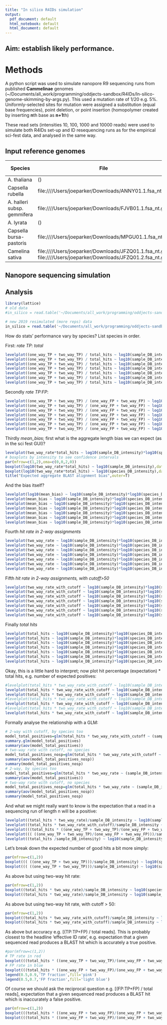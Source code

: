 ```yaml
---
title: "In silico R4IDs simulation"
output:
  pdf_document: default
  html_notebook: default
  html_document: default
---
```


## Aim: establish likely performance.

# Methods

A python script was used to simulate nanopore R9 sequencing runs from published **Cammelinae** genomes (~/Documents/all_work/programming/oddjects-sandbox/R4IDs/In-silico-genome-skimming-by-args.py). This used a mutation rate of 1/20 e.g. 5%. Uniformly-selected sites for mutation were assigned a substitution (equal base frequencies), point deletion, or point insertion (homopolymer created by inserting **n**th base as **n+1**th)

These read sets (intensities 10, 100, 1000 and 10000 reads) were used to simulate both R4IDs set-up and ID resequencing runs as for the empirical sci-fest data, and analysed in the same way.

## Input reference genomes

Species | File | Mbp | # contigs
------- | ---- | --- | ---------
A. thaliana | () | 120 | 7
Capsella rubella | file:////Users/joeparker/Downloads/ANNY01.1.fsa_nt.gz | 129 | 7,067
A. halleri subsp. gemmifera | file:////Users/joeparker/Downloads/FJVB01.1.fsa_nt.gz | 196 | 2,239
A. lyrata | () | 208 | 3645
Capsella bursa-pastoris | file:////Users/joeparker/Downloads/MPGU01.1.fsa_nt.gz | 268 | 8,186 
Camelina sativa | file:////Users/joeparker/Downloads/JFZQ01.1.fsa_nt.gz file:////Users/joeparker/Downloads/JFZQ01.2.fsa_nt.gz | 641 | 37,780

## Nanopore sequencing simulation

## Analysis

```r
library(lattice)
# old data
#in_silico = read.table('~/Documents/all_work/programming/oddjects-sandbox/R4IDs/manuscript-analyses/in-silico.out.parsed.tdf',header=T,sep="\t")

# new 2019 resimulated (more reps) data
in_silico = read.table('~/Documents/all_work/programming/oddjects-sandbox/R4IDs/manuscript-analyses/20190806-replicates-in-silico.tdf',header=T,sep="\t")

```

How do stats' performance vary by species? List species in order. 

First: *rate TP: total*

```r
levelplot((one_way_TP + two_way_TP) / total_hits ~ log10(sample_DB_intensity)*log10(species_DB_intensity),data=in_silico, col.regions = heat.colors(100)[length(heat.colors(100)):1], main="All species")
levelplot((one_way_TP + two_way_TP) / total_hits ~ log10(sample_DB_intensity)*log10(species_DB_intensity),data=in_silico[in_silico$TP_species=='A-thaliana_02',], col.regions = heat.colors(100)[length(heat.colors(100)):1], main="A. thaliana",sub='120Mbp; 7 contigs')
levelplot((one_way_TP + two_way_TP) / total_hits ~ log10(sample_DB_intensity)*log10(species_DB_intensity),data=in_silico[in_silico$TP_species=='C-rubella_03',], col.regions = heat.colors(100)[length(heat.colors(100)):1], main="C. rubella",sub='129Mbp; 7,067 contigs')
levelplot((one_way_TP + two_way_TP) / total_hits ~ log10(sample_DB_intensity)*log10(species_DB_intensity),data=in_silico[in_silico$TP_species=='A-halleri_01',], col.regions = heat.colors(100)[length(heat.colors(100)):1], main="A. halleri",sub='196Mbp; 2,239 contigs')
levelplot((one_way_TP + two_way_TP) / total_hits ~ log10(sample_DB_intensity)*log10(species_DB_intensity),data=in_silico[in_silico$TP_species=='A-lyrata_04',], col.regions = heat.colors(100)[length(heat.colors(100)):1], main="A. lyrata",sub='208Mbp; 3,645 contigs')
levelplot((one_way_TP + two_way_TP) / total_hits ~ log10(sample_DB_intensity)*log10(species_DB_intensity),data=in_silico[in_silico$TP_species=='C-bursa_05',], col.regions = heat.colors(100)[length(heat.colors(100)):1], main="C. bursa",sub='268Mbp; 8,186 contigs')
levelplot((one_way_TP + two_way_TP) / total_hits ~ log10(sample_DB_intensity)*log10(species_DB_intensity),data=in_silico[in_silico$TP_species=='C-sativa_06',], col.regions = heat.colors(100)[length(heat.colors(100)):1], main="C. sativa",sub='641Mbp; 37,780 contigs')
```
Secondly *rate TP:FP*:
```r
levelplot((one_way_TP + two_way_TP) / (one_way_FP + two_way_FP) ~ log10(sample_DB_intensity)*log10(species_DB_intensity),data=in_silico, col.regions = heat.colors(100)[length(heat.colors(100)):1], main="All species")
levelplot((one_way_TP + two_way_TP) / (one_way_FP + two_way_FP) ~ log10(sample_DB_intensity)*log10(species_DB_intensity),data=in_silico[in_silico$TP_species=='A-thaliana_02',], col.regions = heat.colors(100)[length(heat.colors(100)):1], main="A. thaliana",sub='120Mbp; 7 contigs')
levelplot((one_way_TP + two_way_TP) / (one_way_FP + two_way_FP) ~ log10(sample_DB_intensity)*log10(species_DB_intensity),data=in_silico[in_silico$TP_species=='C-rubella_03',], col.regions = heat.colors(100)[length(heat.colors(100)):1], main="C. rubella",sub='129Mbp; 7,067 contigs')
levelplot((one_way_TP + two_way_TP) / (one_way_FP + two_way_FP) ~ log10(sample_DB_intensity)*log10(species_DB_intensity),data=in_silico[in_silico$TP_species=='A-halleri_01',], col.regions = heat.colors(100)[length(heat.colors(100)):1], main="A. halleri",sub='196Mbp; 2,239 contigs')
levelplot((one_way_TP + two_way_TP) / (one_way_FP + two_way_FP) ~ log10(sample_DB_intensity)*log10(species_DB_intensity),data=in_silico[in_silico$TP_species=='A-lyrata_04',], col.regions = heat.colors(100)[length(heat.colors(100)):1], main="A. lyrata",sub='208Mbp; 3,645 contigs')
levelplot((one_way_TP + two_way_TP) / (one_way_FP + two_way_FP) ~ log10(sample_DB_intensity)*log10(species_DB_intensity),data=in_silico[in_silico$TP_species=='C-bursa_05',], col.regions = heat.colors(100)[length(heat.colors(100)):1], main="C. bursa",sub='268Mbp; 8,186 contigs')
levelplot((one_way_TP + two_way_TP) / (one_way_FP + two_way_FP) ~ log10(sample_DB_intensity)*log10(species_DB_intensity),data=in_silico[in_silico$TP_species=='C-sativa_06',], col.regions = heat.colors(100)[length(heat.colors(100)):1], main="C. sativa",sub='641Mbp; 37,780 contigs')
```

Thirdly *mean_bias*; first what is the aggregate length bias we can expect (as in the sci fest GUI)?
```r
levelplot(two_way_rate*total_hits ~ log10(sample_DB_intensity)*log10(species_DB_intensity),data=in_silico, at=seq(0,3000,length.out=31), col.regions = heat.colors(31)[length(heat.colors(31)):1], main="Expected aggregate BLAST alignment bias",xlab='log10 sample reads resequenced', ylab='log10 R4ID database training reads')
# boxplots by intensity to see confidence intervals
par(mfrow=c(1,2),oma=c(0,0,2,0))
boxplot(log10(two_way_rate*total_hits) ~ log10(sample_DB_intensity),data=in_silico,xlab='log10 sample reads resequenced', ylab='Expected aggregate BLAST alignment bias')
boxplot(log10(two_way_rate*total_hits) ~ log10(species_DB_intensity),data=in_silico,xlab='log10 R4ID database training reads', ylab='Expected aggregate BLAST alignment bias')
title("Expected aggregate BLAST alignment bias",outer=T)
```
And the bias itself?
```r
levelplot(log10(mean_bias) ~ log10(sample_DB_intensity)*log10(species_DB_intensity),data=in_silico, col.regions = heat.colors(100)[length(heat.colors(100)):1], main="All species")
levelplot(mean_bias ~ log10(sample_DB_intensity)*log10(species_DB_intensity),data=in_silico[in_silico$TP_species=='A-thaliana_02',], col.regions = heat.colors(100)[length(heat.colors(100)):1], main="A. thaliana",sub='120Mbp; 7 contigs')
levelplot(mean_bias ~ log10(sample_DB_intensity)*log10(species_DB_intensity),data=in_silico[in_silico$TP_species=='C-rubella_03',], col.regions = heat.colors(100)[length(heat.colors(100)):1], main="C. rubella",sub='129Mbp; 7,067 contigs')
levelplot(mean_bias ~ log10(sample_DB_intensity)*log10(species_DB_intensity),data=in_silico[in_silico$TP_species=='A-halleri_01',], col.regions = heat.colors(100)[length(heat.colors(100)):1], main="A. halleri",sub='196Mbp; 2,239 contigs')
levelplot(mean_bias ~ log10(sample_DB_intensity)*log10(species_DB_intensity),data=in_silico[in_silico$TP_species=='A-lyrata_04',], col.regions = heat.colors(100)[length(heat.colors(100)):1], main="A. lyrata",sub='208Mbp; 3,645 contigs')
levelplot(mean_bias ~ log10(sample_DB_intensity)*log10(species_DB_intensity),data=in_silico[in_silico$TP_species=='C-bursa_05',], col.regions = heat.colors(100)[length(heat.colors(100)):1], main="C. bursa",sub='268Mbp; 8,186 contigs')
levelplot(mean_bias ~ log10(sample_DB_intensity)*log10(species_DB_intensity),data=in_silico[in_silico$TP_species=='C-sativa_06',], col.regions = heat.colors(100)[length(heat.colors(100)):1], main="C. sativa",sub='641Mbp; 37,780 contigs')
```

Fourth *hit rate in 2-way assignments*
```r
levelplot(two_way_rate ~ log10(sample_DB_intensity)*log10(species_DB_intensity),data=in_silico, col.regions = heat.colors(100)[length(heat.colors(100)):1], main="All species")
levelplot(two_way_rate ~ log10(sample_DB_intensity)*log10(species_DB_intensity),data=in_silico[in_silico$TP_species=='A-thaliana_02',], col.regions = heat.colors(100)[length(heat.colors(100)):1], main="A. thaliana",sub='120Mbp; 7 contigs')
levelplot(two_way_rate ~ log10(sample_DB_intensity)*log10(species_DB_intensity),data=in_silico[in_silico$TP_species=='C-rubella_03',], col.regions = heat.colors(100)[length(heat.colors(100)):1], main="C. rubella",sub='129Mbp; 7,067 contigs')
levelplot(two_way_rate ~ log10(sample_DB_intensity)*log10(species_DB_intensity),data=in_silico[in_silico$TP_species=='A-halleri_01',], col.regions = heat.colors(100)[length(heat.colors(100)):1], main="A. halleri",sub='196Mbp; 2,239 contigs')
levelplot(two_way_rate ~ log10(sample_DB_intensity)*log10(species_DB_intensity),data=in_silico[in_silico$TP_species=='A-lyrata_04',], col.regions = heat.colors(100)[length(heat.colors(100)):1], main="A. lyrata",sub='208Mbp; 3,645 contigs')
levelplot(two_way_rate ~ log10(sample_DB_intensity)*log10(species_DB_intensity),data=in_silico[in_silico$TP_species=='C-bursa_05',], col.regions = heat.colors(100)[length(heat.colors(100)):1], main="C. bursa",sub='268Mbp; 8,186 contigs')
levelplot(two_way_rate ~ log10(sample_DB_intensity)*log10(species_DB_intensity),data=in_silico[in_silico$TP_species=='C-sativa_06',], col.regions = heat.colors(100)[length(heat.colors(100)):1], main="C. sativa",sub='641Mbp; 37,780 contigs')
```

Fifth *hit rate in 2-way assignments, with cutoff>50*
```r
levelplot(two_way_rate_with_cutoff ~ log10(sample_DB_intensity)*log10(species_DB_intensity),data=in_silico, col.regions = heat.colors(100)[length(heat.colors(100)):1], main="All species")
levelplot(two_way_rate_with_cutoff ~ log10(sample_DB_intensity)*log10(species_DB_intensity),data=in_silico[in_silico$TP_species=='A-thaliana_02',], col.regions = heat.colors(100)[length(heat.colors(100)):1], main="A. thaliana",sub='120Mbp; 7 contigs')
levelplot(two_way_rate_with_cutoff ~ log10(sample_DB_intensity)*log10(species_DB_intensity),data=in_silico[in_silico$TP_species=='C-rubella_03',], col.regions = heat.colors(100)[length(heat.colors(100)):1], main="C. rubella",sub='129Mbp; 7,067 contigs')
levelplot(two_way_rate_with_cutoff ~ log10(sample_DB_intensity)*log10(species_DB_intensity),data=in_silico[in_silico$TP_species=='A-halleri_01',], col.regions = heat.colors(100)[length(heat.colors(100)):1], main="A. halleri",sub='196Mbp; 2,239 contigs')
levelplot(two_way_rate_with_cutoff ~ log10(sample_DB_intensity)*log10(species_DB_intensity),data=in_silico[in_silico$TP_species=='A-lyrata_04',], col.regions = heat.colors(100)[length(heat.colors(100)):1], main="A. lyrata",sub='208Mbp; 3,645 contigs')
levelplot(two_way_rate_with_cutoff ~ log10(sample_DB_intensity)*log10(species_DB_intensity),data=in_silico[in_silico$TP_species=='C-bursa_05',], col.regions = heat.colors(100)[length(heat.colors(100)):1], main="C. bursa",sub='268Mbp; 8,186 contigs')
levelplot(two_way_rate_with_cutoff ~ log10(sample_DB_intensity)*log10(species_DB_intensity),data=in_silico[in_silico$TP_species=='C-sativa_06',], col.regions = heat.colors(100)[length(heat.colors(100)):1], main="C. sativa",sub='641Mbp; 37,780 contigs')
```

Finally *total hits*
```r
levelplot(total_hits ~ log10(sample_DB_intensity)*log10(species_DB_intensity),data=in_silico, col.regions = heat.colors(100)[length(heat.colors(100)):1], main="All species")
levelplot(total_hits ~ log10(sample_DB_intensity)*log10(species_DB_intensity),data=in_silico[in_silico$TP_species=='A-thaliana_02',], col.regions = heat.colors(100)[length(heat.colors(100)):1], main="A. thaliana",sub='120Mbp; 7 contigs')
levelplot(total_hits ~ log10(sample_DB_intensity)*log10(species_DB_intensity),data=in_silico[in_silico$TP_species=='C-rubella_03',], col.regions = heat.colors(100)[length(heat.colors(100)):1], main="C. rubella",sub='129Mbp; 7,067 contigs')
levelplot(total_hits ~ log10(sample_DB_intensity)*log10(species_DB_intensity),data=in_silico[in_silico$TP_species=='A-halleri_01',], col.regions = heat.colors(100)[length(heat.colors(100)):1], main="A. halleri",sub='196Mbp; 2,239 contigs')
levelplot(total_hits ~ log10(sample_DB_intensity)*log10(species_DB_intensity),data=in_silico[in_silico$TP_species=='A-lyrata_04',], col.regions = heat.colors(100)[length(heat.colors(100)):1], main="A. lyrata",sub='208Mbp; 3,645 contigs')
levelplot(total_hits ~ log10(sample_DB_intensity)*log10(species_DB_intensity),data=in_silico[in_silico$TP_species=='C-bursa_05',], col.regions = heat.colors(100)[length(heat.colors(100)):1], main="C. bursa",sub='268Mbp; 8,186 contigs')
levelplot(total_hits ~ log10(sample_DB_intensity)*log10(species_DB_intensity),data=in_silico[in_silico$TP_species=='C-sativa_06',], col.regions = heat.colors(100)[length(heat.colors(100)):1], main="C. sativa",sub='641Mbp; 37,780 contigs')
```

Okay, this is a little hard to interpret; now plot hit percentage (expectation) * total hits, e.g. number of expected positives:
```r
#levelplot(total_hits * two_way_rate_with_cutoff ~ log10(sample_DB_intensity)*log10(species_DB_intensity),data=in_silico, at=seq(0,6500,length.out=30), col.regions = heat.colors(30)[length(heat.colors(30)):1], main="All species")
levelplot(total_hits * two_way_rate_with_cutoff ~ log10(sample_DB_intensity)*log10(species_DB_intensity),data=in_silico[in_silico$TP_species=='A-thaliana_02',], at=seq(0,6500,length.out=30), col.regions = heat.colors(30)[length(heat.colors(30)):1], main="A. thaliana",sub='120Mbp; 7 contigs',xlab='log10 sample reads resequenced',ylab='log10 R4ID database training reads')
levelplot(total_hits * two_way_rate_with_cutoff ~ log10(sample_DB_intensity)*log10(species_DB_intensity),data=in_silico[in_silico$TP_species=='C-rubella_03',], at=seq(0,6500,length.out=30), col.regions = heat.colors(30)[length(heat.colors(30)):1], main="C. rubella",sub='129Mbp; 7,067 contigs',xlab='log10 sample reads resequenced',ylab='log10 R4ID database training reads')
#levelplot(total_hits * two_way_rate_with_cutoff ~ log10(sample_DB_intensity)*log10(species_DB_intensity),data=in_silico[in_silico$TP_species=='A-halleri_01',], at=seq(0,6500,length.out=30), col.regions = heat.colors(30)[length(heat.colors(30)):1], main="A. halleri",sub='196Mbp; 2,239 contigs',xlab='log10 sample reads resequenced',ylab='log10 R4ID database training reads')
levelplot(total_hits * two_way_rate_with_cutoff ~ log10(sample_DB_intensity)*log10(species_DB_intensity),data=in_silico[in_silico$TP_species=='A-lyrata_04',], at=seq(0,6500,length.out=30), col.regions = heat.colors(30)[length(heat.colors(30)):1], main="A. lyrata",sub='208Mbp; 3,645 contigs',xlab='log10 sample reads resequenced',ylab='log10 R4ID database training reads')
#levelplot(total_hits * two_way_rate_with_cutoff ~ log10(sample_DB_intensity)*log10(species_DB_intensity),data=in_silico[in_silico$TP_species=='C-bursa_05',], at=seq(0,6500,length.out=30), col.regions = heat.colors(30)[length(heat.colors(30)):1], main="C. bursa",sub='268Mbp; 8,186 contigs',xlab='log10 sample reads resequenced',ylab='log10 R4ID database training reads')
levelplot(total_hits * two_way_rate_with_cutoff ~ log10(sample_DB_intensity)*log10(species_DB_intensity),data=in_silico[in_silico$TP_species=='C-sativa_06',], at=seq(0,6500,length.out=30), col.regions = heat.colors(30)[length(heat.colors(30)):1], main="C. sativa",sub='641Mbp; 37,780 contigs',xlab='log10 sample reads resequenced',ylab='log10 R4ID database training reads')
```

Formally analyse the relationship with a GLM:
```r
# 2-way with cutoff, by species too
model_total_positives=glm(total_hits * two_way_rate_with_cutoff ~ (sample_DB_intensity)*(species_DB_intensity)*TP_species,data=in_silico)
summary.glm(model_total_positives)
summary(aov(model_total_positives))
# two-way rate with cutoff, no species
model_total_positives_nosp=glm(total_hits * two_way_rate_with_cutoff ~ (sample_DB_intensity)*(species_DB_intensity),data=in_silico)
summary(aov(model_total_positives_nosp))
summary(model_total_positives_nosp)
# 2-way, by species too
model_total_positives=glm(total_hits * two_way_rate ~ (sample_DB_intensity)*(species_DB_intensity)*TP_species,data=in_silico)
summary(aov(model_total_positives))
# two-way rate with cutoff, no species
model_total_positives_nosp=glm(total_hits * two_way_rate ~ (sample_DB_intensity)*(species_DB_intensity),data=in_silico)
summary(aov(model_total_positives_nosp))
summary(model_total_positives_nosp)
```
And what we might really want to know is the expectation that a read in a sequencing run of length n will be a positive:
```r
levelplot((total_hits * two_way_rate)/sample_DB_intensity ~ log10(sample_DB_intensity)*log10(species_DB_intensity),data=in_silico, col.regions = heat.colors(100)[length(heat.colors(100)):1], main="All species: TP hit expectation")
levelplot((total_hits * two_way_rate_with_cutoff)/sample_DB_intensity ~ log10(sample_DB_intensity)*log10(species_DB_intensity),data=in_silico, col.regions = heat.colors(100)[length(heat.colors(100)):1], main="All species: TP hit expectation with cutoff")
levelplot(((total_hits * ((one_way_TP + two_way_TP)/(one_way_FP + two_way_FP+one_way_TP+two_way_TP)))/sample_DB_intensity) ~ log10(sample_DB_intensity)*log10(species_DB_intensity),data=in_silico, col.regions = heat.colors(100)[length(heat.colors(100)):1], main="All species: Accuracy expectation (TP:TP+FP)/total reads")
levelplot((( ((one_way_TP + two_way_TP)/(one_way_FP + two_way_FP)))/sample_DB_intensity) ~ log10(sample_DB_intensity)*log10(species_DB_intensity),data=in_silico, col.regions = heat.colors(100)[length(heat.colors(100)):1], main="All species: Accuracy")
levelplot((total_hits /sample_DB_intensity) ~ log10(sample_DB_intensity)*log10(species_DB_intensity),data=in_silico, col.regions = heat.colors(100)[length(heat.colors(100)):1], main="All species: total hit rate (all reads)")
```

Let's break down the expected number of good hits a bit more simply:
```r
par(mfrow=c(1,2))
boxplot((( ((one_way_TP + two_way_TP)))/sample_DB_intensity) ~ log10(species_DB_intensity),data=in_silico, col.regions = heat.colors(100)[length(heat.colors(100)):1], main="All species",xlab='log10 reference DB size',ylab='true hits / total reads')
boxplot((( ((one_way_TP + two_way_TP)))/sample_DB_intensity) ~ log10(sample_DB_intensity),data=in_silico, col.regions = heat.colors(100)[length(heat.colors(100)):1], main="All species",xlab='log10 total reads size',ylab='true hits / total reads')
```

As above but using two-way hit rate:
```r
par(mfrow=c(1,2))
boxplot((total_hits * two_way_rate)/sample_DB_intensity ~ log10(species_DB_intensity),data=in_silico, col.regions = heat.colors(100)[length(heat.colors(100)):1], main="All species",xlab='log10 reference DB size',ylab='two-way expected hits / total reads')
boxplot((total_hits * two_way_rate)/sample_DB_intensity ~ log10(sample_DB_intensity),data=in_silico, col.regions = heat.colors(100)[length(heat.colors(100)):1], main="All species",xlab='log10 total reads size',ylab='two-way expected hits / total reads')
```

As above but using two-way hit rate, with cutoff > 50:
```r
par(mfrow=c(1,2))
boxplot((total_hits * two_way_rate_with_cutoff)/sample_DB_intensity ~ log10(species_DB_intensity),data=in_silico, col.regions = heat.colors(100)[length(heat.colors(100)):1], main="All species",xlab='log10 reference DB size',ylab='two-way expected hits (cutoff) / total reads')
boxplot((total_hits * two_way_rate_with_cutoff)/sample_DB_intensity ~ log10(sample_DB_intensity),data=in_silico, col.regions = heat.colors(100)[length(heat.colors(100)):1], main="All species",xlab='log10 total reads size',ylab='two-way expected hits (with cutoff) / total reads')
```

As above but accuracy e.g. [(TP:TP+FP) / total reads]. This is probably closest to the headline 'effective ID rate', e.g. expectation that a given sequenced read produces a BLAST hit which is accurately a true positive.
```r
#par(mfrow=c(1,2))
# TP rate in red
boxplot(((total_hits * ((one_way_TP + two_way_TP)/(one_way_FP + two_way_FP+one_way_TP+two_way_TP)))/sample_DB_intensity) ~ log10(species_DB_intensity),data=in_silico, xlab='log10 R4ID database training reads',ylab='Accuracy expectation (TP:TP+FP)/total reads',col=rgb(1,0,0,0.6))
# FP rate in blue
boxplot(((total_hits * ((one_way_FP + two_way_FP)/(one_way_FP + two_way_FP+one_way_TP+two_way_TP)))/sample_DB_intensity) ~ log10(sample_DB_intensity),data=in_silico, add=T,col=rgb(0,0,1,0.4))
legend(0.5,0.9,'TP fraction',fill='pink')
legend(0.5,0.7,'FP fraction',fill='light blue')
```

Of course we should ask the reciprocal question e.g. [(FP:TP+FP) / total reads], expectation that a given sequenced read produces a BLAST hit which is inaccurately a false positive.
```r
par(mfrow=c(1,2))
boxplot(((total_hits * ((one_way_FP + two_way_FP)/(one_way_FP + two_way_FP+one_way_TP+two_way_TP)))/sample_DB_intensity) ~ log10(species_DB_intensity),data=in_silico, xlab='log10 reference DB size',ylab='Miss expectation (FP:TP+FP)/total reads')
boxplot(((total_hits * ((one_way_FP + two_way_FP)/(one_way_FP + two_way_FP+one_way_TP+two_way_TP)))/sample_DB_intensity) ~ log10(sample_DB_intensity),data=in_silico, xlab='log10 total reads size')
```